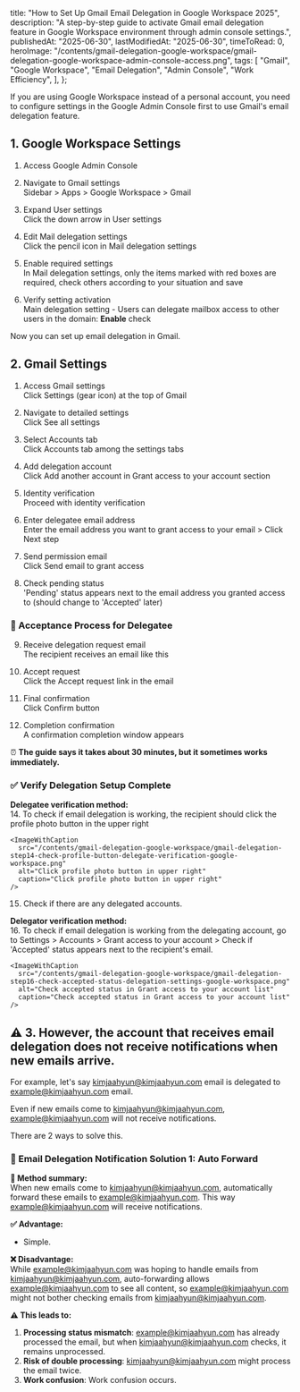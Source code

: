 
  title: "How to Set Up Gmail Email Delegation in Google Workspace 2025",
  description:
    "A step-by-step guide to activate Gmail email delegation feature in Google Workspace environment through admin console settings.",
  publishedAt: "2025-06-30",
  lastModifiedAt: "2025-06-30",
  timeToRead: 0,
  heroImage:
    "/contents/gmail-delegation-google-workspace/gmail-delegation-google-workspace-admin-console-access.png",
  tags: [
    "Gmail",
    "Google Workspace",
    "Email Delegation",
    "Admin Console",
    "Work Efficiency",
  ],
};

If you are using Google Workspace instead of a personal account, you need to configure settings in the Google Admin Console first to use Gmail's email delegation feature.

## 1. Google Workspace Settings

1. Access Google Admin Console

   <ImageWithCaption
     src="/contents/gmail-delegation-google-workspace/gmail-delegation-google-workspace-admin-console-access.png"
     alt="Access Google Admin Console"
     caption="Access Google Admin Console"
   />

2. Navigate to Gmail settings  
   Sidebar > Apps > Google Workspace > Gmail

   <ImageWithCaption
     src="/contents/gmail-delegation-google-workspace/google-workspace-admin-gmail-settings-navigation.png"
     alt="Navigate to Gmail settings in Google Admin Console"
     caption="Navigate to Gmail settings in Google Admin Console"
   />

3. Expand User settings  
   Click the down arrow in User settings

   <ImageWithCaption
     src="/contents/gmail-delegation-google-workspace/gmail-delegation-user-settings-google-workspace-admin.png"
     alt="Click down arrow in User settings"
     caption="Click down arrow in User settings"
   />

4. Edit Mail delegation settings  
   Click the pencil icon in Mail delegation settings

   <ImageWithCaption
     src="/contents/gmail-delegation-google-workspace/gmail-delegation-settings-enable-google-workspace-admin.png"
     alt="Click pencil icon in Mail delegation settings"
     caption="Click pencil icon in Mail delegation settings"
   />

5. Enable required settings  
   In Mail delegation settings, only the items marked with red boxes are required, check others according to your situation and save

   <ImageWithCaption
     src="/contents/gmail-delegation-google-workspace/enable-gmail-mail-delegation-save-settings-google-workspace.png"
     alt="Save Mail delegation settings"
     caption="Save Mail delegation settings"
   />

6. Verify setting activation  
   Main delegation setting - Users can delegate mailbox access to other users in the domain: **Enable** check

   <ImageWithCaption
     src="/contents/gmail-delegation-google-workspace/gmail-mail-delegation-enabled-status-google-workspace-admin.png"
     alt="Verify delegation setting is enabled"
     caption="Verify delegation setting is enabled"
   />

Now you can set up email delegation in Gmail.

## 2. Gmail Settings

1. Access Gmail settings  
   Click Settings (gear icon) at the top of Gmail

   <ImageWithCaption
     src="/contents/gmail-delegation-google-workspace/gmail-delegation-step01-settings-icon-google-workspace.png"
     alt="Gmail delegation settings"
     caption="Gmail Settings"
   />

2. Navigate to detailed settings  
   Click See all settings

   <ImageWithCaption
     src="/contents/gmail-delegation-google-workspace/gmail-delegation-step02-view-all-settings-google-workspace.png"
     alt="Click See all settings in Gmail delegation"
     caption="Gmail Settings > Click See all settings"
   />

3. Select Accounts tab  
   Click Accounts tab among the settings tabs

   <ImageWithCaption
     src="/contents/gmail-delegation-google-workspace/gmail-delegation-step03-account-tab-delegate-access-settings.png"
     alt="Click Accounts tab in Gmail delegation settings"
     caption="Gmail Settings > Click Accounts tab"
   />

4. Add delegation account  
   Click Add another account in Grant access to your account section

   <ImageWithCaption
     src="/contents/gmail-delegation-google-workspace/gmail-delegation-step04-add-delegate-account-google-workspace.png"
     alt="Click Add another account in Grant access to your account section"
     caption="Gmail Settings > Accounts tab > Click Add another account in Grant access to your account section"
   />

5. Identity verification  
   Proceed with identity verification

6. Enter delegatee email address  
   Enter the email address you want to grant access to your email > Click Next step

   <ImageWithCaption
     src="/contents/gmail-delegation-google-workspace/gmail-delegation-step06-enter-email-address-google-workspace.png"
     alt="Email address input screen"
     caption="Enter the email address you want to grant access to your email"
   />

7. Send permission email  
   Click Send email to grant access

   <ImageWithCaption
     src="/contents/gmail-delegation-google-workspace/gmail-delegation-step07-send-access-permission-email-google-workspace.png"
     alt="Click Send email to grant access"
     caption="Click Send email to grant access"
   />

8. Check pending status  
   'Pending' status appears next to the email address you granted access to (should change to 'Accepted' later)

   <ImageWithCaption
     src="/contents/gmail-delegation-google-workspace/gmail-delegation-step08-pending-status-delegate-access-google-workspace.png"
     alt="'Pending' status next to email address granted access"
     caption="'Pending' status next to email address granted access"
   />

### 👤 Acceptance Process for Delegatee

9. Receive delegation request email  
   The recipient receives an email like this

   <ImageWithCaption
     src="/contents/gmail-delegation-google-workspace/gmail-delegation-step09-delegation-request-email-received-google-workspace.png"
     alt="Delegation request email received by recipient"
     caption="Delegation request email received by recipient"
   />

10. Accept request  
    Click the Accept request link in the email

    <ImageWithCaption
      src="/contents/gmail-delegation-google-workspace/gmail-delegation-step10-accept-delegation-request-link-google-workspace.png"
      alt="Click Accept request link in email"
      caption="Click Accept request link in email"
    />

11. Final confirmation  
    Click Confirm button

    <ImageWithCaption
      src="/contents/gmail-delegation-google-workspace/gmail-delegation-step11-confirm-delegation-request-google-workspace.png"
      alt="Click Confirm button"
      caption="Click Confirm button"
    />

12. Completion confirmation  
    A confirmation completion window appears

    <ImageWithCaption
      src="/contents/gmail-delegation-google-workspace/gmail-delegation-step12-delegation-confirmation-complete-google-workspace.png"
      alt="Confirmation completion window"
      caption="Confirmation completion window"
    />

⏰ **The guide says it takes about 30 minutes, but it sometimes works immediately.**

### ✅ Verify Delegation Setup Complete

**Delegatee verification method:**  
14. To check if email delegation is working, the recipient should click the profile photo button in the upper right

    <ImageWithCaption
      src="/contents/gmail-delegation-google-workspace/gmail-delegation-step14-check-profile-button-delegate-verification-google-workspace.png"
      alt="Click profile photo button in upper right"
      caption="Click profile photo button in upper right"
    />

15. Check if there are any delegated accounts.

    <ImageWithCaption
      src="/contents/gmail-delegation-google-workspace/gmail-delegation-step15-verify-delegated-account-list-google-workspace.png"
      alt="Verify delegated account list"
      caption="Verify delegated account list"
    />

**Delegator verification method:**  
16. To check if email delegation is working from the delegating account, go to Settings > Accounts > Grant access to your account > Check if 'Accepted' status appears next to the recipient's email.

    <ImageWithCaption
      src="/contents/gmail-delegation-google-workspace/gmail-delegation-step16-check-accepted-status-delegation-settings-google-workspace.png"
      alt="Check accepted status in Grant access to your account list"
      caption="Check accepted status in Grant access to your account list"
    />

## ⚠️ 3. However, the account that receives email delegation does not receive notifications when new emails arrive.

For example, let's say kimjaahyun@kimjaahyun.com email is delegated to example@kimjaahyun.com email.

Even if new emails come to kimjaahyun@kimjaahyun.com, example@kimjaahyun.com will not receive notifications.

There are 2 ways to solve this.

### 📧 Email Delegation Notification Solution 1: Auto Forward

**🎯 Method summary:**  
When new emails come to kimjaahyun@kimjaahyun.com, automatically forward these emails to example@kimjaahyun.com. This way example@kimjaahyun.com will receive notifications.

**✅ Advantage:**

- Simple.

**❌ Disadvantage:**  
While example@kimjaahyun.com was hoping to handle emails from kimjaahyun@kimjaahyun.com, auto-forwarding allows example@kimjaahyun.com to see all content, so example@kimjaahyun.com might not bother checking emails from kimjaahyun@kimjaahyun.com.

**⚠️ This leads to:**

1. **Processing status mismatch**: example@kimjaahyun.com has already processed the email, but when kimjaahyun@kimjaahyun.com checks, it remains unprocessed.
2. **Risk of double processing**: kimjaahyun@kimjaahyun.com might process the email twice.
3. **Work confusion**: Work confusion occurs.
